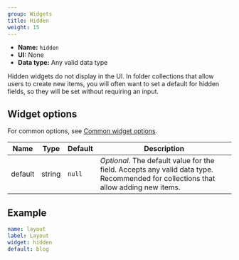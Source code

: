 ```yaml
---
group: Widgets
title: Hidden
weight: 15
---
```


- **Name:** `hidden`
- **UI:** None
- **Data type:** Any valid data type

Hidden widgets do not display in the UI. In folder collections that allow users to create new items, you will often want to set a default for hidden fields, so they will be set without requiring an input.

## Widget options

For common options, see [Common widget options](/docs/widgets#common-widget-options).

| Name    | Type   | Default | Description                                                                                                                        |
| ------- | ------ | ------- | ---------------------------------------------------------------------------------------------------------------------------------- |
| default | string | `null`  | _Optional_. The default value for the field. Accepts any valid data type. Recommended for collections that allow adding new items. |

## Example

```yaml
name: layout
label: Layout
widget: hidden
default: blog
```
